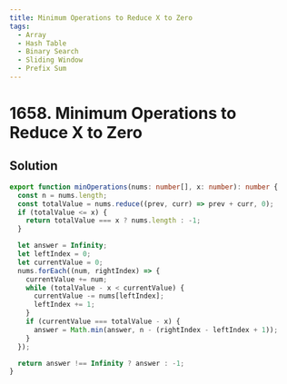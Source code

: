 ```yaml
---
title: Minimum Operations to Reduce X to Zero
tags:
  - Array
  - Hash Table
  - Binary Search
  - Sliding Window
  - Prefix Sum
---
```


# 1658. Minimum Operations to Reduce X to Zero

<Badges>
  <LevelBadge level="medium" />
  <TopicBadge name="Array" slug="array" />
  <TopicBadge name="Hash Table" slug="hash-table" />
  <TopicBadge name="Binary Search" slug="binary-search" />
  <TopicBadge name="Sliding Window" slug="sliding-window" />
  <TopicBadge name="Prefix Sum" slug="prefix-sum" />
</Badges>

## Solution

```typescript filename="solution.ts" copy
export function minOperations(nums: number[], x: number): number {
  const n = nums.length;
  const totalValue = nums.reduce((prev, curr) => prev + curr, 0);
  if (totalValue <= x) {
    return totalValue === x ? nums.length : -1;
  }

  let answer = Infinity;
  let leftIndex = 0;
  let currentValue = 0;
  nums.forEach((num, rightIndex) => {
    currentValue += num;
    while (totalValue - x < currentValue) {
      currentValue -= nums[leftIndex];
      leftIndex += 1;
    }
    if (currentValue === totalValue - x) {
      answer = Math.min(answer, n - (rightIndex - leftIndex + 1));
    }
  });

  return answer !== Infinity ? answer : -1;
}
```

<ProblemLink
  codingSite="leetcode"
  href="https://leetcode.com/problems/minimum-operations-to-reduce-x-to-zero/"
  title="Minimum Operations to Reduce X to Zero"
/>
